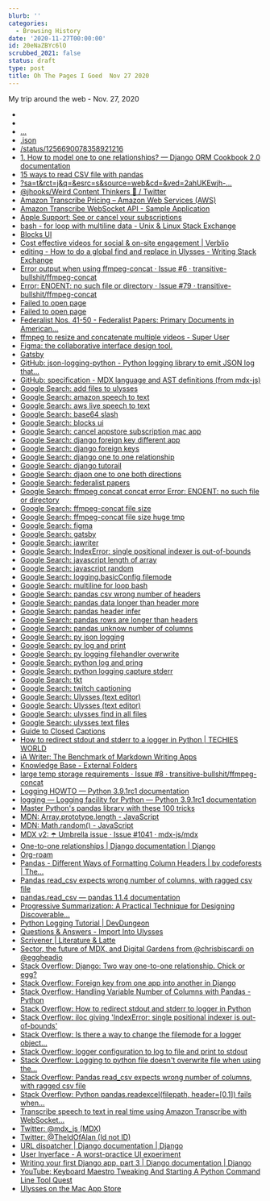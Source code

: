 ```yaml
---
blurb: ''
categories:
  - Browsing History
date: '2020-11-27T00:00:00'
id: 20eNaZBYc6lO
scrubbed_2021: false
status: draft
type: post
title: Oh The Pages I Goed  Nov 27 2020
---
```


My trip around the web - Nov. 27, 2020

- [](https://twitter.com/sectortools)
- [](https://twitter.com/kurtkemple)
- [...](https://www.google.com/url?sa=t&rct=j&q=&esrc=s&source=web&cd=&ved=2ahUKEwjy85WqxqPtAhXdRDABHW8PD_wQFjAAegQIARAC&url=https%3A%2F%2Fguides.loc.gov%2Ffederalist-papers%2Ffull-text&usg=AOvVaw1exA4QermQoCZOqTFwBZej)
- [.json](https://transcribe-websockets.go-aws.com/policy.json)
- [/status/1256690078358921216](https://twitter.com/kurtkemple/status/1256690078358921216)
- [1. How to model one to one relationships? — Django ORM Cookbook 2.0 documentation](https://books.agiliq.com/projects/django-orm-cookbook/en/latest/one_to_one.html)
- [15 ways to read CSV file with pandas](https://www.listendata.com/2019/06/pandas-read-csv.html)
- [?sa=t&rct=j&q=&esrc=s&source=web&cd=&ved=2ahUKEwjh-...](https://www.google.com/url?sa=t&rct=j&q=&esrc=s&source=web&cd=&ved=2ahUKEwjh-Ir09KPtAhVmSjABHdqJAxoQFjAAegQIARAD&url=https%3A%2F%2Fstackoverflow.com%2Fquestions%2F11449577%2Fwhy-is-base64-encode-adding-a-slash-in-the-result&usg=AOvVaw3QNRAaT7ZTGOZVa2HE8dyq)
- [@jhooks/Weird Content Thinkers 🧠 / Twitter](https://twitter.com/i/lists/1205975197452402689)
- [Amazon Transcribe Pricing – Amazon Web Services (AWS)](https://aws.amazon.com/transcribe/pricing/?nc=sn&loc=3)
- [Amazon Transcribe WebSocket API - Sample Application](https://transcribe-websockets.go-aws.com/)
- [Apple Support: See or cancel your subscriptions](https://support.apple.com/en-us/HT202039)
- [bash - for loop with multiline data - Unix & Linux Stack Exchange](https://unix.stackexchange.com/questions/53940/for-loop-with-multiline-data)
- [Blocks UI](https://blocks-ui.com/)
- [Cost effective videos for social & on-site engagement | Verblio](https://www.verblio.com/video)
- [editing - How to do a global find and replace in Ulysses - Writing Stack Exchange](https://writing.stackexchange.com/questions/43444/how-to-do-a-global-find-and-replace-in-ulysses)
- [Error output when using ffmpeg-concat · Issue #6 · transitive-bullshit/ffmpeg-concat](https://github.com/transitive-bullshit/ffmpeg-concat/issues/6)
- [Error: ENOENT: no such file or directory · Issue #79 · transitive-bullshit/ffmpeg-concat](https://github.com/transitive-bullshit/ffmpeg-concat/issues/79)
- [Failed to open page](https://thesweetsetup.com/ulysses-superpowers/)
- [Failed to open page](https://thesweetsetup.com/how-ive-set-up-ia-writer-after-moving-from-ulysses/)
- [Federalist Nos. 41-50 - Federalist Papers: Primary Documents in American...](https://guides.loc.gov/federalist-papers/text-41-50)
- [ffmpeg to resize and concatenate multiple videos - Super User](https://superuser.com/questions/509823/ffmpeg-to-resize-and-concatenate-multiple-videos)
- [Figma: the collaborative interface design tool.](https://www.figma.com/)
- [Gatsby](https://www.gatsbyjs.com/)
- [GitHub: json-logging-python - Python logging library to emit JSON log that...](https://github.com/bobbui/json-logging-python)
- [GitHub: specification - MDX language and AST definitions (from mdx-js)](https://github.com/mdx-js/specification)
- [Google Search: add files to ulysses](https://www.google.com/search?client=safari&rls=en&q=add+files+to+ulysses&ie=UTF-8&oe=UTF-8)
- [Google Search: amazon speech to text](https://www.google.com/search?client=safari&rls=en&q=amazon+speech+to+text&ie=UTF-8&oe=UTF-8)
- [Google Search: aws live speech to text](https://www.google.com/search?client=safari&rls=en&q=aws+live+speech+to+text&ie=UTF-8&oe=UTF-8)
- [Google Search: base64 slash](https://www.google.com/search?client=safari&rls=en&q=base64+slash&ie=UTF-8&oe=UTF-8)
- [Google Search: blocks ui](https://www.google.com/search?client=safari&rls=en&q=blocks+ui&ie=UTF-8&oe=UTF-8)
- [Google Search: cancel appstore subscription mac app](https://www.google.com/search?client=safari&rls=en&q=cancel+appstore+subscription+mac+app&ie=UTF-8&oe=UTF-8)
- [Google Search: django foreign key different app](https://www.google.com/search?client=safari&rls=en&q=django+foreign+key+different+app&ie=UTF-8&oe=UTF-8)
- [Google Search: django foreign keys](https://www.google.com/search?client=safari&rls=en&q=django+foreign+keys&ie=UTF-8&oe=UTF-8)
- [Google Search: django one to one relationship](https://www.google.com/search?client=safari&rls=en&q=django+one+to+one+relationship&ie=UTF-8&oe=UTF-8)
- [Google Search: django tutorail](https://www.google.com/search?client=safari&rls=en&q=django+tutorail&ie=UTF-8&oe=UTF-8)
- [Google Search: djaon one to one both directions](https://www.google.com/search?client=safari&rls=en&q=djaon+one+to+one+both+directions&ie=UTF-8&oe=UTF-8)
- [Google Search: federalist papers](https://www.google.com/search?client=safari&rls=en&q=federalist+papers&ie=UTF-8&oe=UTF-8)
- [Google Search: ffmpeg concat concat error Error: ENOENT: no such file or directory](https://www.google.com/search?client=safari&rls=en&q=ffmpeg+concat+concat+error+Error:+ENOENT:+no+such+file+or+directory&ie=UTF-8&oe=UTF-8)
- [Google Search: ffmpeg-concat file size](https://www.google.com/search?client=safari&rls=en&q=ffmpeg-concat+file+size&ie=UTF-8&oe=UTF-8)
- [Google Search: ffmpeg-concat file size huge tmp](https://www.google.com/search?newwindow=1&client=safari&rls=en&ei=bpbBX9q3Mb-VwbkP946bsAo&q=ffmpeg-concat+file+size+huge+tmp&oq=ffmpeg-concat+file+size+huge+tmp&gs_lcp=CgZwc3ktYWIQAzIFCCEQoAEyBQghEKABOgQIABBHOgUIIRCrAjoICCEQFhAdEB46BwghEAoQoAE6BQgAEM0CUIFZWPpnYIFqaAFwAngAgAGcAYgBiwiSAQM2LjSYAQCgAQGqAQdnd3Mtd2l6yAEIwAEB&sclient=psy-ab&ved=0ahUKEwjaprHN-qPtAhW_SjABHXfHBqYQ4dUDCAw&uact=5)
- [Google Search: figma](https://www.google.com/search?client=safari&rls=en&q=figma&ie=UTF-8&oe=UTF-8)
- [Google Search: gatsby](https://www.google.com/search?client=safari&rls=en&q=gatsby&ie=UTF-8&oe=UTF-8)
- [Google Search: iawriter](https://www.google.com/search?client=safari&rls=en&q=iawriter&ie=UTF-8&oe=UTF-8)
- [Google Search: IndexError: single positional indexer is out-of-bounds](https://www.google.com/search?client=safari&rls=en&q=IndexError:+single+positional+indexer+is+out-of-bounds&ie=UTF-8&oe=UTF-8)
- [Google Search: javascript length of array](https://www.google.com/search?client=safari&rls=en&q=javascript+length+of+array&ie=UTF-8&oe=UTF-8)
- [Google Search: javascript random](https://www.google.com/search?client=safari&rls=en&q=javascript+random&ie=UTF-8&oe=UTF-8)
- [Google Search: logging.basicConfig filemode](https://www.google.com/search?client=safari&rls=en&q=logging.basicConfig+filemode&ie=UTF-8&oe=UTF-8)
- [Google Search: multiline for loop bash](https://www.google.com/search?client=safari&rls=en&q=multiline+for+loop+bash&ie=UTF-8&oe=UTF-8)
- [Google Search: pandas csv wrong number of headers](https://www.google.com/search?client=safari&rls=en&q=pandas+csv+wrong+number+of+headers&ie=UTF-8&oe=UTF-8)
- [Google Search: pandas data longer than header more](https://www.google.com/search?client=safari&rls=en&q=pandas+data+longer+than+header+more&ie=UTF-8&oe=UTF-8)
- [Google Search: pandas header infer](https://www.google.com/search?client=safari&rls=en&q=pandas+header+infer&ie=UTF-8&oe=UTF-8)
- [Google Search: pandas rows are longer than headers](https://www.google.com/search?client=safari&rls=en&q=pandas+rows+are+longer+than+headers&ie=UTF-8&oe=UTF-8)
- [Google Search: pandas unknow number of columns](https://www.google.com/search?client=safari&rls=en&q=pandas+unknow+number+of+columns&ie=UTF-8&oe=UTF-8)
- [Google Search: py json logging](https://www.google.com/search?client=safari&rls=en&q=py+json+logging&ie=UTF-8&oe=UTF-8)
- [Google Search: py log and print](https://www.google.com/search?client=safari&rls=en&q=py+log+and+print&ie=UTF-8&oe=UTF-8)
- [Google Search: py logging filehandler overwrite](https://www.google.com/search?client=safari&rls=en&q=py+logging+filehandler+overwrite&ie=UTF-8&oe=UTF-8)
- [Google Search: python log and pring](https://www.google.com/search?client=safari&rls=en&q=python+log+and+pring&ie=UTF-8&oe=UTF-8)
- [Google Search: python logging capture stderr](https://www.google.com/search?client=safari&rls=en&q=python+logging+capture+stderr&ie=UTF-8&oe=UTF-8)
- [Google Search: tkt](https://www.google.com/search?client=safari&rls=en&q=tkt&ie=UTF-8&oe=UTF-8)
- [Google Search: twitch captioning](https://www.google.com/search?client=safari&rls=en&q=twitch+captioning&ie=UTF-8&oe=UTF-8)
- [Google Search: Ulysses (text editor)](https://www.google.com/search?newwindow=1&client=safari&sa=X&rls=en&q=Ulysses+(text+editor)&stick=H4sIAAAAAAAAAONgFuLSz9U3yLaIN4uvVOIEsdOMyoxztfic83Nz8_OCM1NSyxMrixexiobmVBYXpxYraJSkVpQopKZkluQXae5gZZzAxggA3y1yKUcAAAA&ved=2ahUKEwi-gfn7_6PtAhXXTTABHccGBPoQ-BYwK3oECA4QNQ&biw=1356&bih=969)
- [Google Search: Ulysses (text editor)](https://www.google.com/search?newwindow=1&client=safari&rls=en&q=Ulysses+(text+editor)&stick=H4sIAAAAAAAAAONgFuLSz9U3yLaIN4uvVOIEsdOMyoxztfic83Nz8_OCM1NSyxMrixexiobmVBYXpxYraJSkVpQopKZkluQXae5gZQQAxgpYk0QAAAA&sa=X&ved=2ahUKEwixy-f-56PtAhXUTTABHVPTBYsQxA0wInoECCkQBw&biw=1356&bih=969&dpr=2)
- [Google Search: ulysses find in all files](https://www.google.com/search?client=safari&rls=en&q=ulysses+find+in+all+files&ie=UTF-8&oe=UTF-8)
- [Google Search: ulysses text files](https://www.google.com/search?client=safari&rls=en&q=ulysses+text+files&ie=UTF-8&oe=UTF-8)
- [Guide to Closed Captions](https://help.twitch.tv/s/article/guide-to-closed-captions?language=en_US)
- [How to redirect stdout and stderr to a logger in Python | TECHIES WORLD](http://techies-world.com/how-to-redirect-stdout-and-stderr-to-a-logger-in-python/)
- [iA Writer: The Benchmark of Markdown Writing Apps](https://ia.net/writer)
- [Knowledge Base - External Folders](https://ulysses.app/kb/external-folders)
- [large temp storage requirements · Issue #8 · transitive-bullshit/ffmpeg-concat](https://github.com/transitive-bullshit/ffmpeg-concat/issues/8)
- [Logging HOWTO — Python 3.9.1rc1 documentation](https://docs.python.org/3/howto/logging.html)
- [logging — Logging facility for Python — Python 3.9.1rc1 documentation](https://docs.python.org/3/library/logging.html)
- [Master Python's pandas library with these 100 tricks](https://www.dataschool.io/python-pandas-tips-and-tricks/)
- [MDN: Array.prototype.length - JavaScript](https://developer.mozilla.org/en-US/docs/Web/JavaScript/Reference/Global_Objects/Array/length)
- [MDN: Math.random() - JavaScript](https://developer.mozilla.org/en-US/docs/Web/JavaScript/Reference/Global_Objects/Math/random)
- [MDX v2: ☂️ Umbrella issue · Issue #1041 · mdx-js/mdx](https://github.com/mdx-js/mdx/issues/1041)
- [One-to-one relationships | Django documentation | Django](https://docs.djangoproject.com/en/3.1/topics/db/examples/one_to_one/)
- [Org-roam](https://www.orgroam.com/)
- [Pandas - Different Ways of Formatting Column Headers | by codeforests | The...](https://medium.com/swlh/pandas-different-ways-of-formatting-column-headers-aec6889d1881)
- [Pandas read_csv expects wrong number of columns, with ragged csv file](https://www.xspdf.com/resolution/57515546.html)
- [pandas.read_csv — pandas 1.1.4 documentation](https://pandas.pydata.org/pandas-docs/stable/reference/api/pandas.read_csv.html)
- [Progressive Summarization: A Practical Technique for Designing Discoverable...](https://fortelabs.co/blog/progressive-summarization-a-practical-technique-for-designing-discoverable-notes/)
- [Python Logging Tutorial | DevDungeon](https://www.devdungeon.com/content/python-logging-tutorial)
- [Questions & Answers - Import Into Ulysses](https://ulysses.app/answers/import-into-ulysses)
- [Scrivener | Literature & Latte](https://www.literatureandlatte.com/scrivener/overview)
- [Sector, the future of MDX, and Digital Gardens from @chrisbiscardi on @eggheadio](https://egghead.io/lessons/egghead-sector-the-future-of-mdx-and-digital-gardens)
- [Stack Overflow: Django: Two way one-to-one relationship. Chick or egg?](https://stackoverflow.com/questions/2298850/django-two-way-one-to-one-relationship-chick-or-egg)
- [Stack Overflow: Foreign key from one app into another in Django](https://stackoverflow.com/questions/323763/foreign-key-from-one-app-into-another-in-django)
- [Stack Overflow: Handling Variable Number of Columns with Pandas - Python](https://stackoverflow.com/questions/15242746/handling-variable-number-of-columns-with-pandas-python)
- [Stack Overflow: How to redirect stdout and stderr to logger in Python](https://stackoverflow.com/questions/19425736/how-to-redirect-stdout-and-stderr-to-logger-in-python)
- [Stack Overflow: iloc giving 'IndexError: single positional indexer is out-of-bounds'](https://stackoverflow.com/questions/42739327/iloc-giving-indexerror-single-positional-indexer-is-out-of-bounds)
- [Stack Overflow: Is there a way to change the filemode for a logger object...](https://stackoverflow.com/questions/29087297/is-there-a-way-to-change-the-filemode-for-a-logger-object-that-is-not-configured/29087645)
- [Stack Overflow: logger configuration to log to file and print to stdout](https://stackoverflow.com/questions/13733552/logger-configuration-to-log-to-file-and-print-to-stdout)
- [Stack Overflow: Logging to python file doesn't overwrite file when using the...](https://stackoverflow.com/questions/38409450/logging-to-python-file-doesnt-overwrite-file-when-using-the-mode-w-argument-t)
- [Stack Overflow: Pandas read_csv expects wrong number of columns, with ragged csv file](https://stackoverflow.com/questions/20154303/pandas-read-csv-expects-wrong-number-of-columns-with-ragged-csv-file)
- [Stack Overflow: Python pandas.readexcel(filepath, header=[0,1]) fails when...](https://stackoverflow.com/questions/53542748/python-pandas-readexcelfilepath-header-0-1-fails-when-row-3-has-data-longer)
- [Transcribe speech to text in real time using Amazon Transcribe with WebSocket...](https://aws.amazon.com/blogs/machine-learning/transcribe-speech-to-text-in-real-time-using-amazon-transcribe-with-websocket/)
- [Twitter: @mdx_js (MDX)](https://twitter.com/mdx_js)
- [Twitter: @TheIdOfAlan (Id not ID)](https://twitter.com/settings/profile)
- [URL dispatcher | Django documentation | Django](https://docs.djangoproject.com/en/3.1/topics/http/urls/)
- [User Inyerface - A worst-practice UI experiment](https://userinyerface.com/game.html)
- [Writing your first Django app, part 3 | Django documentation | Django](https://docs.djangoproject.com/en/3.1/intro/tutorial03/)
- [YouTube: Keyboard Maestro Tweaking And Starting A Python Command Line Tool Quest](https://www.youtube.com/watch?v=kaDQ5FA3mU4&feature=youtu.be)
- [‎Ulysses on the Mac App Store](https://apps.apple.com/app/ulysses/id1225570693?l=en&mt=12)
